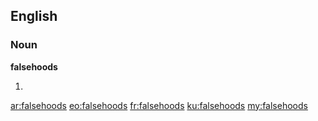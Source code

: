 ==English==
===Noun===
'''falsehoods'''

#{{plural of|falsehood}}

[[ar:falsehoods]]
[[eo:falsehoods]]
[[fr:falsehoods]]
[[ku:falsehoods]]
[[my:falsehoods]]